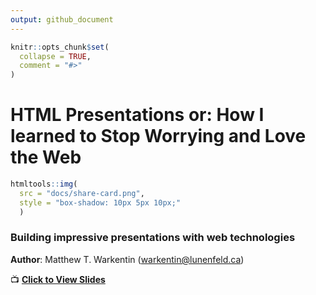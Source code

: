 ```yaml
---
output: github_document
---
```


```r
knitr::opts_chunk$set(
  collapse = TRUE,
  comment = "#>"
)
```

# HTML Presentations or: How I learned to Stop Worrying and Love the Web

```r
htmltools::img(
  src = "docs/share-card.png",
  style = "box-shadow: 10px 5px 10px;"
  )
```

### Building impressive presentations with web technologies

__Author__: Matthew T. Warkentin (<warkentin@lunenfeld.ca>)

&#x1F4FA; [__Click to View Slides__](https://mattwarkentin.github.io/html-presentations-or-hiltswaltw/)
